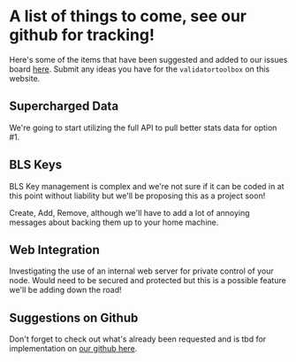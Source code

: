 # A list of things to come, see our github for tracking!
Here's some of the items that have been suggested and added to our issues board [here](https://github.com/easy-node-one/validatortoolbox/issues). Submit any ideas you have for the `validatortoolbox` on this website.

## Supercharged Data
We're going to start utilizing the full API to pull better stats data for option #1.

## BLS Keys
BLS Key management is complex and we're not sure if it can be coded in at this point without liability but we'll be proposing this as a project soon!

Create, Add, Remove, although we'll have to add a lot of annoying messages about backing them up to your home machine.

## Web Integration
Investigating the use of an internal web server for private control of your node. Would need to be secured and protected but this is a possible feature we'll be adding down the road!

## Suggestions on Github
Don't forget to check out what's already been requested and is tbd for implementation on [our github here](https://github.com/easy-node-one/validatortoolbox).
